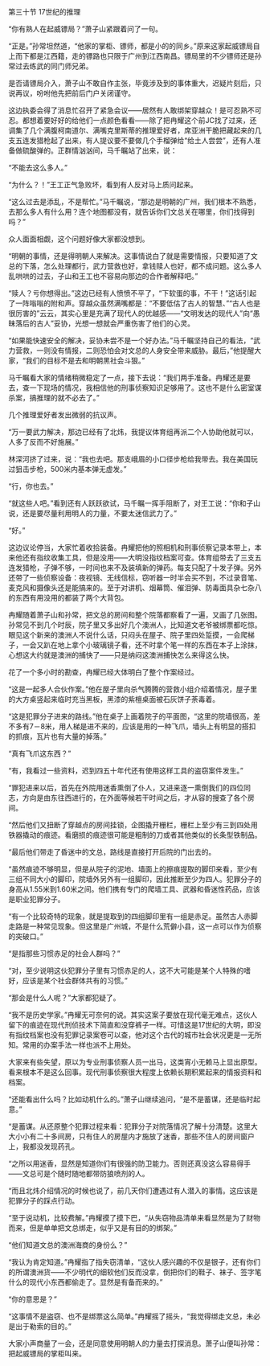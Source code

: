 

第三十节 17世纪的推理

“你有熟人在起威镖局？”萧子山紧跟着问了一句。

“正是。”孙常坦然道，“他家的掌柜、镖师，都是小的的同乡。”原来这家起威镖局自上而下都是江西籍，走的镖路也只限于广州到江西南昌。镖局里的不少镖师还是孙常过去练武的同门师兄弟。

是否请镖局介入，萧子山不敢自作主张，毕竟涉及到的事体重大，迟疑片刻后，只说再议，吩咐他先把前后门户关闭谨守。

这边执委会得了消息忙召开了紧急会议――居然有人敢绑架穿越众！是可忍熟不可忍。都想着要好好的给他们一点颜色看看――除了把冉耀这个前JC找了过来，还调集了几个满腹柯南道尔、满嘴克里斯蒂的推理爱好者，席亚洲干脆把藏起来的几支五连发猎枪起了出来，有人提议要不要做几个手榴弹给“给土人尝尝”，还有人准备做硫酸弹的。正群情汹汹间，马千瞩站了出来，说：

“不能去这么多人。”

“为什么？！”王工正气急败坏，看到有人反对马上质问起来。

“这么过去是添乱，不是帮忙。”马千瞩说，“那边是明朝的广州，我们根本不熟悉，去那么多人有什么用？连个地图都没有，就告诉你们文总关在哪里，你们找得到吗？”

众人面面相觑，这个问题好像大家都没想到。

“明朝的事情，还是得明朝人来解决。这事情说白了就是需要情报，只要知道了文总的下落，怎么处理都行，武力营救也好，拿钱赎人也好，都不成问题。这么多人乱哄哄的过去，子山和王工也不容易向那边的合作者解释吧。”

“赎人？亏你想得出。”这边已经有人愤愤不平了，“下软蛋的事，不干！”这话引起了一阵嗡嗡的附和声。穿越众虽然满嘴都是：“不要低估了古人的智慧、”“古人也是很厉害的”云云，其实心里是充满了现代人的优越感――“文明发达的现代人”向“愚昧落后的古人”妥协，光想一想就会严重伤害了他们的心灵。

“如果能快速安全的解决，妥协未尝不是一个好办法。”马千瞩坚持自己的看法，“武力营救，一则没有情报，二则恐怕会对文总的人身安全带来威胁。最后，”他提醒大家，“我们的目标不是去和明朝黑社会斗狠。”

马千瞩看大家的情绪稍微稳定了一点，接下去说：“我们两手准备。冉耀还是要去，查一下现场的情况，我相信他的刑事侦察知识足够用了。这也不是什么密室谋杀案，搞推理的就不必去了。”

几个推理爱好者发出微弱的抗议声。

“万一要武力解决，那边已经有了北炜，我提议体育组再派二个人协助他就可以，人多了反而不好施展。”

林深河挤了过来，说：“我也去吧。那支峨眉的小口径步枪给我带去。我在美国玩过狙击步枪，500米内基本弹无虚发。”

“行，你也去。”

“就这些人吧。”看到还有人跃跃欲试，马千瞩一挥手阻断了，对王工说：“你和子山说，还是要尽量利用明人的力量，不要太迷信武力了。”

“好。”

这边议论停当，大家忙着收拾装备。冉耀把他的照相机和刑事侦察记录本带上，本来他还有指纹收集工具，但是没用――大明没指纹档案可查。体育组带去了三支五连发猎枪，子弹不够，一时间也来不及装填新的弹药。每支只配了十发子弹。另外还带了一些侦察设备：夜视镜、无线信标，窃听器一时半会买不到，不过录音笔、麦克风和摄像头还是能搞来的。至于对讲机、烟幕筒、催泪弹、防毒面具杂七杂八的东西有用没用的都装了两个大背包。

冉耀随着萧子山和孙常，把文总的房间和整个院落都察看了一遍，又画了几张图。孙常见不到几个时辰，院子里又多出好几个澳洲人，比知道文老爷被绑票都吃惊。眼见这个新来的澳洲人不说什么话，只闷头在屋子、院子里四处踅摸，一会爬梯子，一会又趴在地上拿个小玻璃镜子看，还不时拿个笔一样的东西在本子上涂抹，心想这大约就是澳洲的捕快了――只是纳闷这澳洲捕快怎么来得这么快。

花了一个多小时的勘查，冉耀已经大体明白了整个作案经过。

“这是一起多人合伙作案。”他在屋子里向杀气腾腾的营救小组介绍着情况，屋子里的大方桌竖起来临时充当黑板，黑漆的紫檀桌面被石灰饼子荼毒着。

“这是犯罪分子进来的路线。”他在桌子上画着院子的平面图，“这里的院墙很高，差不多有7－8米，用人梯是进不来的，应该是用的一种飞爪，墙头上有明显的搭扣的抓痕，瓦片也有大量的掉落。”

“真有飞爪这东西？”

“有，我看过一些资料，迟到四五十年代还有使用这样工具的盗窃案件发生。”

“罪犯进来以后，首先在外院用迷香熏倒了仆人，又进来逐一熏倒我们的四位同志，方向是由东往西进行的，在外面等候若干时间之后，才从容的搜查了各个房间。

“然后他们又扭断了穿越点的房间挂锁，企图撬开栅栏，栅栏上至少有三到四处用铁器撬动的痕迹。看磨损的痕迹很可能是粗制的刀或者其他类似的长条型铁制品。

“最后他们带走了昏迷中的文总，路线是直接打开后院的门出去的。

“虽然痕迹不够明显，但是从院子的泥地、墙面上的擦痕提取的脚印来看，至少有三组不同大小的脚印，院墙外另外有一组脚印，因此推断至少为四人。犯罪分子的身高从1.55米到1.60米之间。他们携有专门的爬墙工具、武器和昏迷性药品，应该是职业犯罪分子。

“有一个比较奇特的现象，就是提取到的四组脚印里有一组是赤足。虽然古人赤脚走路是一种常见现象。但这里是广州城，不是什么荒僻小县，这一点可以作为侦察的突破口。”

“是指那些习惯赤足的社会人群吗？”

“对，至少说明这伙犯罪分子里有习惯赤足的人，这不大可能是某个人特殊的嗜好，应该是某个社会群体共有的习惯。”

“那会是什么人呢？”大家都犯疑了。

“我不是历史学家。”冉耀无可奈何的说。其实这案子要放在现代毫无难点，这伙人留下的痕迹在现代刑侦技术下简直和没穿裤子一样。可惜这是17世纪的大明，即没有指纹档案也没有犯罪记录案卷可以查，他对这个古代的城市社会状况更是一无所知。常用的办案手法一样也派不上用处。

大家来有些失望，原以为专业刑事侦察人员一出马，这类宵小无赖马上显出原型。看来根本不是这么回事。现代刑事侦察很大程度上依赖长期积累起来的情报资料和档案。

“还能看出什么吗？比如动机什么的。”萧子山继续追问，“是不是蓄谋，还是临时起意。”

“是蓄谋。从还原整个犯罪过程来看：犯罪分子对院落情况了解十分清楚。这里大大小小有二十多间房，只有住人的房屋内才施放了迷香，那些不住人的房间窗户上，我都没发现药孔。

“之所以用迷香，显然是知道你们有很强的防卫能力。否则还真没这么容易得手――文总可是个随时随地都带防狼喷剂的人。

“而且北炜介绍情况的时候也说了，前几天你们遭遇过有人潜入的事情。这应该是犯罪分子的踩点行动。

“至于说动机，比较费解。”冉耀摸了摸下巴，“从失窃物品清单来看显然是为了财物而来，但是单单把文总绑走，似乎又是有目的的绑架。”

“他们知道文总的澳洲海商的身份么？”

“我认为肯定知道。”冉耀指了指失窃清单，“这伙人感兴趣的不仅是银子，还有你们的所谓澳洲货――不少明代的细软他们反而没拿，倒把你们的鞋子、袜子、签字笔什么的现代小东西都偷走了。显然是有备而来的。”

“你的意思是？”

“这事情不是盗窃、也不是绑票这么简单。”冉耀摇了摇头，“我觉得绑走文总，未必是出于勒索的目的。”

大家小声商量了一会，还是同意使用明朝人的力量去打探消息。萧子山便叫孙常：把起威镖局的掌柜叫来。

